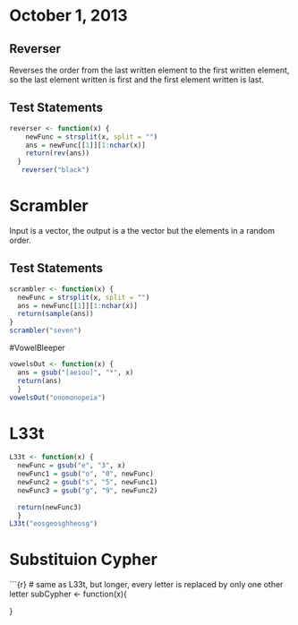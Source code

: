 # October 1, 2013

## Reverser

Reverses the order from the last written element to the first written element, so the last element written is first and the first element written is last.


## Test Statements
```r
reverser <- function(x) {
    newFunc = strsplit(x, split = "")
    ans = newFunc[[1]][1:nchar(x)]
    return(rev(ans))
  }
   reverser("black")
```


# Scrambler

Input is a vector, the output is a the vector but the elements in a random order.


## Test Statements
``` r
scrambler <- function(x) {
  newFunc = strsplit(x, split = "")
  ans = newFunc[[1]][1:nchar(x)]
  return(sample(ans))  
}
scrambler("seven")
```

#VowelBleeper

```r
vowelsOut <- function(x) {
  ans = gsub("[aeiou]", "*", x)
  return(ans)
  }
vowelsOut("onomonopeia")
```

# L33t

```r
L33t <- function(x) {
  newFunc = gsub("e", "3", x)
  newFunc1 = gsub("o", "0", newFunc)
  newFunc2 = gsub("s", "5", newFunc1)
  newFunc3 = gsub("g", "9", newFunc2)
  
  return(newFunc3)
  }
L33t("eosgeosghheosg")
```

# Substituion Cypher

```{r} # same as L33t, but longer, every letter is replaced by only one other letter
subCypher <- function(x){
  
}